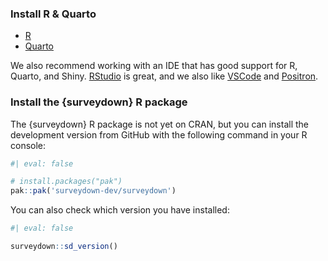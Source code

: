 ### Install R & Quarto

- [R](https://CRAN.R-project.org/)
- [Quarto](https://quarto.org/)

We also recommend working with an IDE that has good support for R, Quarto, and Shiny. [RStudio](https://posit.co/products/open-source/rstudio/) is great, and we also like [VSCode](https://code.visualstudio.com/) and [Positron](https://github.com/posit-dev/positron).

### Install the {surveydown} R package

The {surveydown} R package is not yet on CRAN, but you can install the development version from GitHub with the following command in your R console:

```r
#| eval: false

# install.packages("pak")
pak::pak('surveydown-dev/surveydown')
```

You can also check which version you have installed:

```r
#| eval: false

surveydown::sd_version()
```
